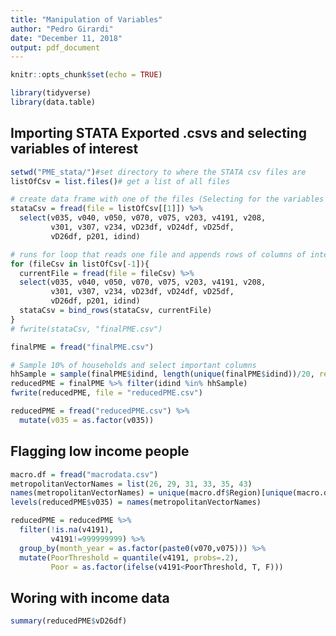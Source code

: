 ```yaml
---
title: "Manipulation of Variables"
author: "Pedro Girardi"
date: "December 11, 2018"
output: pdf_document
---
```


```r
knitr::opts_chunk$set(echo = TRUE)
```

```r
library(tidyverse)
library(data.table)
```

## Importing STATA Exported .csvs and selecting variables of interest

```r
setwd("PME_stata/")#set directory to where the STATA csv files are
listOfCsv = list.files()# get a list of all files

# create data frame with one of the files (Selecting for the variables of interest)
stataCsv = fread(file = listOfCsv[[1]]) %>% 
  select(v035, v040, v050, v070, v075, v203, v4191, v208,
         v301, v307, v234, vD23df, vD24df, vD25df, 
         vD26df, p201, idind) 

# runs for loop that reads one file and appends rows of columns of interest to previous df
for (fileCsv in listOfCsv[-1]){
  currentFile = fread(file = fileCsv) %>% 
  select(v035, v040, v050, v070, v075, v203, v4191, v208,
         v301, v307, v234, vD23df, vD24df, vD25df, 
         vD26df, p201, idind)
  stataCsv = bind_rows(stataCsv, currentFile)
}
# fwrite(stataCsv, "finalPME.csv")
```

```r
finalPME = fread("finalPME.csv")

# Sample 10% of households and select important columns
hhSample = sample(finalPME$idind, length(unique(finalPME$idind))/20, replace = F)
reducedPME = finalPME %>% filter(idind %in% hhSample)
fwrite(reducedPME, file = "reducedPME.csv")
```

```r
reducedPME = fread("reducedPME.csv") %>% 
  mutate(v035 = as.factor(v035))
```

## Flagging low income people

```r
macro.df = fread("macrodata.csv")
metropolitanVectorNames = list(26, 29, 31, 33, 35, 43)
names(metropolitanVectorNames) = unique(macro.df$Region)[unique(macro.df$Region)!="Brasil"]
levels(reducedPME$v035) = names(metropolitanVectorNames)

reducedPME = reducedPME %>% 
  filter(!is.na(v4191),
         v4191!=999999999) %>% 
  group_by(month_year = as.factor(paste0(v070,v075))) %>% 
  mutate(PoorThreshold = quantile(v4191, probs=.2), 
         Poor = as.factor(ifelse(v4191<PoorThreshold, T, F)))

```

## Woring with income data

```r
summary(reducedPME$vD26df)

```
